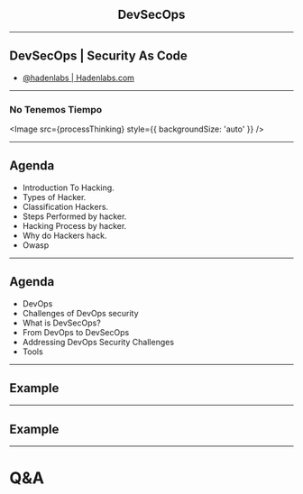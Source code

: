 




<BackgroundLayout bg="#3880FF" alignItems="center">
<div style="text-align: center">

## DevSecOps

</div>

</BackgroundLayout>

---

## DevSecOps | Security As Code

- [@hadenlabs | Hadenlabs.com](https://github.com/hadenlabs)

---

<FlexLayout direction="column" justify="space-evenly">

### No Tenemos Tiempo

<Appear>

<Image src={processThinking} style={{ backgroundSize: 'auto' }} />

</Appear>

</FlexLayout>

---

<FlexLayout direction="column" justify="space-evenly">

## Agenda

- Introduction To Hacking.
- Types of Hacker.
- Classification Hackers.
- Steps Performed by hacker.
- Hacking Process by hacker.
- Why do Hackers hack.
- Owasp

</FlexLayout>

---

<FlexLayout direction="column" justify="space-evenly">

## Agenda

- DevOps
- Challenges of DevOps security
- What is DevSecOps?
- From DevOps to DevSecOps
- Addressing DevOps Security Challenges
- Tools

</FlexLayout>

---

<FlexLayout alignItems="center">

## Example

</FlexLayout>

---

<FlexLayout>

## Example

</FlexLayout>

---

<FlexLayout>

# Q&amp;A

</FlexLayout>
